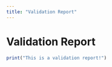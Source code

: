 ```yaml
---
title: "Validation Report"
---
```


<!-- TODO: Add actual validation report template -->

# Validation Report

```r
print("This is a validation report!")
```
